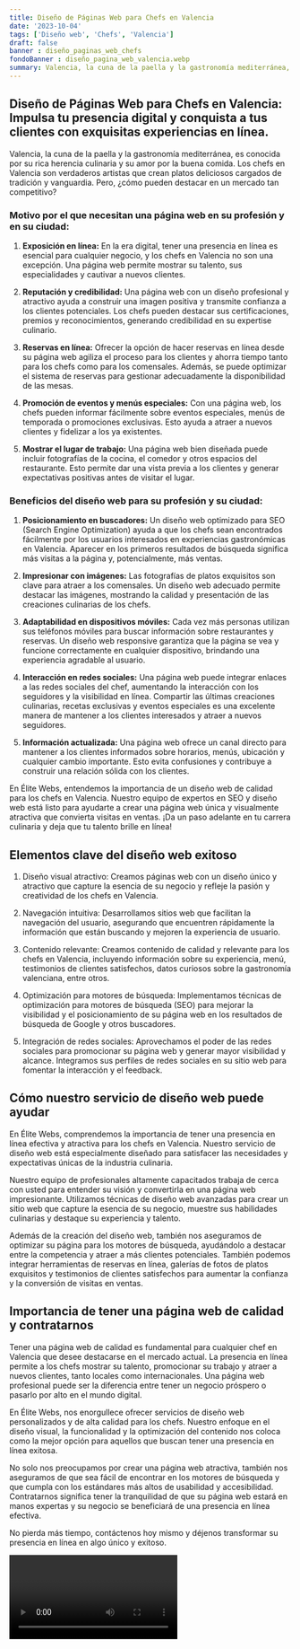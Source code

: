 ```yaml
---
title: Diseño de Páginas Web para Chefs en Valencia
date: '2023-10-04'
tags: ['Diseño web', 'Chefs', 'Valencia']
draft: false
banner : diseño_paginas_web_chefs
fondoBanner : diseño_pagina_web_valencia.webp
summary: Valencia, la cuna de la paella y la gastronomía mediterránea, es conocida por su rica herencia culinaria y su amor por la buena comida. Los chefs en Valencia son verdaderos artistas que crean platos deliciosos cargados de tradición y vanguardia. Pero, ¿cómo pueden destacar en un mercado tan competitivo?
---
```


## Diseño de Páginas Web para Chefs en Valencia: Impulsa tu presencia digital y conquista a tus clientes con exquisitas experiencias en línea.

Valencia, la cuna de la paella y la gastronomía mediterránea, es conocida por su rica herencia culinaria y su amor por la buena comida. Los chefs en Valencia son verdaderos artistas que crean platos deliciosos cargados de tradición y vanguardia. Pero, ¿cómo pueden destacar en un mercado tan competitivo?

### Motivo por el que necesitan una página web en su profesión y en su ciudad:

1. **Exposición en línea:** En la era digital, tener una presencia en línea es esencial para cualquier negocio, y los chefs en Valencia no son una excepción. Una página web permite mostrar su talento, sus especialidades y cautivar a nuevos clientes.

2. **Reputación y credibilidad:** Una página web con un diseño profesional y atractivo ayuda a construir una imagen positiva y transmite confianza a los clientes potenciales. Los chefs pueden destacar sus certificaciones, premios y reconocimientos, generando credibilidad en su expertise culinario.

3. **Reservas en línea:** Ofrecer la opción de hacer reservas en línea desde su página web agiliza el proceso para los clientes y ahorra tiempo tanto para los chefs como para los comensales. Además, se puede optimizar el sistema de reservas para gestionar adecuadamente la disponibilidad de las mesas.

4. **Promoción de eventos y menús especiales:** Con una página web, los chefs pueden informar fácilmente sobre eventos especiales, menús de temporada o promociones exclusivas. Esto ayuda a atraer a nuevos clientes y fidelizar a los ya existentes.

5. **Mostrar el lugar de trabajo:** Una página web bien diseñada puede incluir fotografías de la cocina, el comedor y otros espacios del restaurante. Esto permite dar una vista previa a los clientes y generar expectativas positivas antes de visitar el lugar.

### Beneficios del diseño web para su profesión y su ciudad:

1. **Posicionamiento en buscadores:** Un diseño web optimizado para SEO (Search Engine Optimization) ayuda a que los chefs sean encontrados fácilmente por los usuarios interesados en experiencias gastronómicas en Valencia. Aparecer en los primeros resultados de búsqueda significa más visitas a la página y, potencialmente, más ventas.

2. **Impresionar con imágenes:** Las fotografías de platos exquisitos son clave para atraer a los comensales. Un diseño web adecuado permite destacar las imágenes, mostrando la calidad y presentación de las creaciones culinarias de los chefs.

3. **Adaptabilidad en dispositivos móviles:** Cada vez más personas utilizan sus teléfonos móviles para buscar información sobre restaurantes y reservas. Un diseño web responsive garantiza que la página se vea y funcione correctamente en cualquier dispositivo, brindando una experiencia agradable al usuario.

4. **Interacción en redes sociales:** Una página web puede integrar enlaces a las redes sociales del chef, aumentando la interacción con los seguidores y la visibilidad en línea. Compartir las últimas creaciones culinarias, recetas exclusivas y eventos especiales es una excelente manera de mantener a los clientes interesados y atraer a nuevos seguidores.

5. **Información actualizada:** Una página web ofrece un canal directo para mantener a los clientes informados sobre horarios, menús, ubicación y cualquier cambio importante. Esto evita confusiones y contribuye a construir una relación sólida con los clientes.

En Élite Webs, entendemos la importancia de un diseño web de calidad para los chefs en Valencia. Nuestro equipo de expertos en SEO y diseño web está listo para ayudarte a crear una página web única y visualmente atractiva que convierta visitas en ventas. ¡Da un paso adelante en tu carrera culinaria y deja que tu talento brille en línea!

<GifSeo />

<Cta />

## Elementos clave del diseño web exitoso

1. Diseño visual atractivo: Creamos páginas web con un diseño único y atractivo que capture la esencia de su negocio y refleje la pasión y creatividad de los chefs en Valencia.

2. Navegación intuitiva: Desarrollamos sitios web que facilitan la navegación del usuario, asegurando que encuentren rápidamente la información que están buscando y mejoren la experiencia de usuario.

3. Contenido relevante: Creamos contenido de calidad y relevante para los chefs en Valencia, incluyendo información sobre su experiencia, menú, testimonios de clientes satisfechos, datos curiosos sobre la gastronomía valenciana, entre otros.

4. Optimización para motores de búsqueda: Implementamos técnicas de optimización para motores de búsqueda (SEO) para mejorar la visibilidad y el posicionamiento de su página web en los resultados de búsqueda de Google y otros buscadores.

5. Integración de redes sociales: Aprovechamos el poder de las redes sociales para promocionar su página web y generar mayor visibilidad y alcance. Integramos sus perfiles de redes sociales en su sitio web para fomentar la interacción y el feedback.

## Cómo nuestro servicio de diseño web puede ayudar

En Élite Webs, comprendemos la importancia de tener una presencia en línea efectiva y atractiva para los chefs en Valencia. Nuestro servicio de diseño web está especialmente diseñado para satisfacer las necesidades y expectativas únicas de la industria culinaria.

Nuestro equipo de profesionales altamente capacitados trabaja de cerca con usted para entender su visión y convertirla en una página web impresionante. Utilizamos técnicas de diseño web avanzadas para crear un sitio web que capture la esencia de su negocio, muestre sus habilidades culinarias y destaque su experiencia y talento.

Además de la creación del diseño web, también nos aseguramos de optimizar su página para los motores de búsqueda, ayudándolo a destacar entre la competencia y atraer a más clientes potenciales. También podemos integrar herramientas de reservas en línea, galerías de fotos de platos exquisitos y testimonios de clientes satisfechos para aumentar la confianza y la conversión de visitas en ventas.

## Importancia de tener una página web de calidad y contratarnos

Tener una página web de calidad es fundamental para cualquier chef en Valencia que desee destacarse en el mercado actual. La presencia en línea permite a los chefs mostrar su talento, promocionar su trabajo y atraer a nuevos clientes, tanto locales como internacionales. Una página web profesional puede ser la diferencia entre tener un negocio próspero o pasarlo por alto en el mundo digital.

En Élite Webs, nos enorgullece ofrecer servicios de diseño web personalizados y de alta calidad para los chefs. Nuestro enfoque en el diseño visual, la funcionalidad y la optimización del contenido nos coloca como la mejor opción para aquellos que buscan tener una presencia en línea exitosa.

No solo nos preocupamos por crear una página web atractiva, también nos aseguramos de que sea fácil de encontrar en los motores de búsqueda y que cumpla con los estándares más altos de usabilidad y accesibilidad. Contratarnos significa tener la tranquilidad de que su página web estará en manos expertas y su negocio se beneficiará de una presencia en línea efectiva.

No pierda más tiempo, contáctenos hoy mismo y déjenos transformar su presencia en línea en algo único y exitoso.

<Video />

<CtaBot job='Chefs' city='Valencia'/>

<Gmaps query='Valencia+españa+maps' />